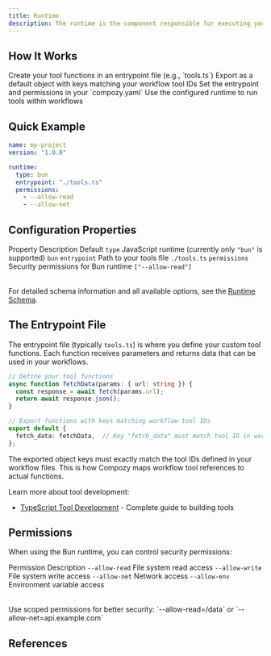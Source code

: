 ```yaml
---
title: Runtime
description: The runtime is the component responsible for executing your custom JavaScript/TypeScript tools within Compozy workflows. It provides a secure, sandboxed environment using Bun to run your tool functions.
---
```


## How It Works

<List>
  <ListItem title="Define tools">
    Create your tool functions in an entrypoint file (e.g., `tools.ts`)
  </ListItem>
  <ListItem title="Export functions">
    Export as a default object with keys matching your workflow tool IDs
  </ListItem>
  <ListItem title="Configure runtime">
    Set the entrypoint and permissions in your `compozy.yaml`
  </ListItem>
  <ListItem title="Execute tools">
    Use the configured runtime to run tools within workflows
  </ListItem>
</List>

## Quick Example

```yaml title="compozy.yaml"
name: my-project
version: "1.0.0"

runtime:
  type: bun
  entrypoint: "./tools.ts"
  permissions:
    - --allow-read
    - --allow-net
```

## Configuration Properties

<Table>
  <TableHeader>
    <TableRow>
      <TableHead>Property</TableHead>
      <TableHead>Description</TableHead>
      <TableHead>Default</TableHead>
    </TableRow>
  </TableHeader>
  <TableBody>
    <TableRow>
      <TableCell><code>type</code></TableCell>
      <TableCell>JavaScript runtime (currently only <code>"bun"</code> is supported)</TableCell>
      <TableCell><code>bun</code></TableCell>
    </TableRow>
    <TableRow>
      <TableCell><code>entrypoint</code></TableCell>
      <TableCell>Path to your tools file</TableCell>
      <TableCell><code>./tools.ts</code></TableCell>
    </TableRow>
    <TableRow>
      <TableCell><code>permissions</code></TableCell>
      <TableCell>Security permissions for Bun runtime</TableCell>
      <TableCell><code>["--allow-read"]</code></TableCell>
    </TableRow>
  </TableBody>
</Table>

For detailed schema information and all available options, see the [Runtime Schema](/docs/schema/application#runtime).

## The Entrypoint File

The entrypoint file (typically `tools.ts`) is where you define your custom tool functions. Each function receives parameters and returns data that can be used in your workflows.

```typescript title="tools.ts"
// Define your tool functions
async function fetchData(params: { url: string }) {
  const response = await fetch(params.url);
  return await response.json();
}

// Export functions with keys matching workflow tool IDs
export default {
  fetch_data: fetchData,  // Key "fetch_data" must match tool ID in workflow
};
```

<Callout type="info">
The exported object keys must exactly match the tool IDs defined in your workflow files. This is how Compozy maps workflow tool references to actual functions.
</Callout>

Learn more about tool development:
- [TypeScript Tool Development](/docs/core/tools/typescript-development) - Complete guide to building tools

## Permissions

When using the Bun runtime, you can control security permissions:

<Table>
  <TableHeader>
    <TableRow>
      <TableHead>Permission</TableHead>
      <TableHead>Description</TableHead>
    </TableRow>
  </TableHeader>
  <TableBody>
    <TableRow>
      <TableCell><code>--allow-read</code></TableCell>
      <TableCell>File system read access</TableCell>
    </TableRow>
    <TableRow>
      <TableCell><code>--allow-write</code></TableCell>
      <TableCell>File system write access</TableCell>
    </TableRow>
    <TableRow>
      <TableCell><code>--allow-net</code></TableCell>
      <TableCell>Network access</TableCell>
    </TableRow>
    <TableRow>
      <TableCell><code>--allow-env</code></TableCell>
      <TableCell>Environment variable access</TableCell>
    </TableRow>
  </TableBody>
</Table>

<Callout type="info">
Use scoped permissions for better security: `--allow-read=/data` or `--allow-net=api.example.com`
</Callout>

## References

<ReferenceCardList>
<ReferenceCard
  title="Tool Development"
  description="Learn how to build and test tools for the runtime"
  href="/docs/core/tools/typescript-development"
  icon="Code"
/>
<ReferenceCard
  title="Project Configuration"
  description="Complete project setup and configuration guide"
  href="/docs/core/configuration/project-setup"
  icon="Settings"
/>
</ReferenceCardList>
